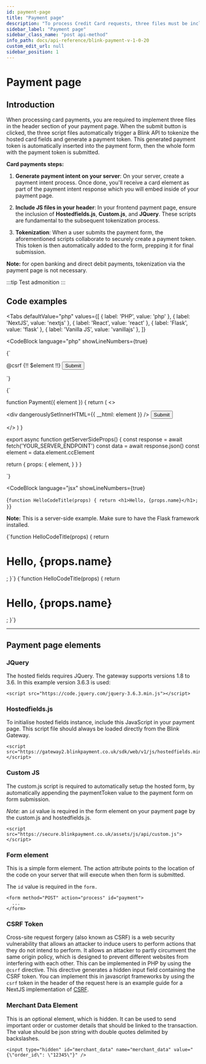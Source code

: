 ```yaml
---
id: payment-page
title: "Payment page"
description: "To process Credit Card requests, three files must be included in the header section of your payment page. When the submit button is clicked, the three script files automatically trigger a Blink API  to tokenize the hosted card fields and generate a payment token. This generated payment token is automatically inserted into the payment form, then the whole form with the payment token is submitted."
sidebar_label: "Payment page"
sidebar_class_name: "post api-method"
info_path: docs/api-reference/blink-payment-v-1-0-20
custom_edit_url: null
sidebar_position: 1
---
```




# Payment page

## Introduction

When processing card payments, you are required to implement three files in the header section of your payment page. When the submit button is clicked, the three script files automatically trigger a Blink API to tokenize the hosted card fields and generate a payment token. This generated payment token is automatically inserted into the payment form, then the whole form with the payment token is submitted.

**Card payments steps:**

1. **Generate payment intent on your server**: On your server, create a payment intent process. Once done, you'll receive a card element as part of the payment intent response which you will embed inside of your payment page.
   
2. **Include JS files in your header**: In your frontend payment page, ensure the inclusion of **Hostedfields.js**, **Custom.js**, and **JQuery**. These scripts are fundamental to the subsequent tokenization process.

3. **Tokenization**: When a user submits the payment form, the aforementioned scripts collaborate to securely create a payment token. This token is then automatically added to the form, prepping it for final submission.


<Highlight>
<b>Note:</b> for open banking and direct debit payments, tokenization via the payment page is not necessary.
</Highlight>

:::tip
Test admonition
:::


## Code examples 

<Tabs
  defaultValue="php"
  values={[
    { label: 'PHP', value: 'php' },
    { label: 'NextJS', value: 'nextjs' },
    { label: 'React', value: 'react' },
    { label: 'Flask', value: 'flask' },
    { label: 'Vanilla JS', value: 'vanillajs' },
  ]}
>
<TabItem value="php">

<CodeBlock
  language="php"
  showLineNumbers={true}
  
>
{`<head>
  <script src="https://code.jquery.com/jquery-3.6.3.min.js"></script>
  <script src="https://gateway2.blinkpayment.co.uk/sdk/web/v1/js/hostedfields.min.js"></script>
  <script src="https://secure.blinkpayment.co.uk/assets/js/api/custom.js"></script>
</head>

<body>
    <form method="POST" action="process" id="payment">
        <!-- @csrf is used in PHP to prevent cross-site forgery attacks -->
        @csrf
        {!! $element !!}
        <input type="hidden" id="merchant_data" name="merchant_data" value="{\"order_id\": \"12345\"}" />
        <button type="submit">Submit</button>
    </form>
</body>
`}
</CodeBlock>
</TabItem>
<TabItem value="nextjs">

<CodeBlock
  language="jsx"
  title="/path/to/your/component.js"
  showLineNumbers>
  {`

function Payment({ element }) {
  return (
    <>
      <Head>
        <script src="https://code.jquery.com/jquery-3.6.3.min.js"></script>
        <script src="https://gateway2.blinkpayment.co.uk/sdk/web/v1/js/hostedfields.min.js"></script>
        <script src="https://secure.blinkpayment.co.uk/assets/js/api/custom.js"></script>
      </Head>
      <form method="POST" action="/api/process" id="payment">
        <div dangerouslySetInnerHTML={{ __html: element }} />
        <button type="submit">Submit</button>
      </form>
    </>
  )
}

export async function getServerSideProps() {
  const response = await fetch('YOUR_SERVER_ENDPOINT')
  const data = await response.json()
  const element = data.element.ccElement

  return {
    props: {
      element,
    }
  }
}

  `}
</CodeBlock>



</TabItem>
<TabItem value="react">

<CodeBlock
  language="jsx"
  showLineNumbers={true}
  >
  {`function HelloCodeTitle(props) {
  return <h1>Hello, {props.name}</h1>;
}`}
</CodeBlock>
</TabItem>
<TabItem value="flask">

<Highlight><b>Note:</b> This is a server-side example. Make sure to have the Flask framework installed.</Highlight>

<CodeBlock language="python" showLineNumbers={true}>
{`function HelloCodeTitle(props) {
  return <h1>Hello, {props.name}</h1>;
}`}
</CodeBlock>
</TabItem>
  <TabItem value="vanillajs">
<Codeblock
  language="html"
  showLineNumbers={true}
>
{`function HelloCodeTitle(props) {
  return <h1>Hello, {props.name}</h1>;
}`}
  </Codeblock>
  </TabItem>
</Tabs>

<br />

---

## Payment page elements

### JQuery
The hosted fields requires JQuery. The gateway supports versions 1.8 to 3.6. In this example version 3.6.3 is used:
```
<script src="https://code.jquery.com/jquery-3.6.3.min.js"></script>
```


### Hostedfields.js
To initialise hosted fields instance, include this JavaScript in your payment page. This script file should always be loaded directly from the Blink Gateway. 
```
<script src="https://gateway2.blinkpayment.co.uk/sdk/web/v1/js/hostedfields.min.js"></script>
```


### Custom JS
The custom.js script is required to automatically setup the hosted form, by automatically appending the paymentToken value to the payment form on form submission.

*Note:* an ```id``` value is required in the form element on your payment page by the custom.js and hostedfields.js.
```
<script src="https://secure.blinkpayment.co.uk/assets/js/api/custom.js"></script>
```


### Form element
This is a simple form element. The action attribute points to the location of the code on your server that will execute when then form is submitted.

The ```id``` value is required in the ```form.```

```
<form method="POST" action="process" id="payment">
  ...
</form>
```


### CSRF Token
Cross-site request forgery (also known as CSRF) is a web security vulnerability that allows an attacker to induce users to perform actions that they do not intend to perform. It allows an attacker to partly circumvent the same origin policy, which is designed to prevent different websites from interfering with each other.
This can be implemented in PHP by using the ```@csrf``` directive. This directive generates a hidden input field containing the CSRF token. You can implement this in javascript frameworks by using the ```csrf``` token in the header of the request here is an example guide for a NextJS implementation of [CSRF](https://blog.logrocket.com/protecting-next-js-apps-csrf-attacks/).

### Merchant Data Element
This is an optional element, which is hidden. It can be used to send important order or customer details that should be linked to the transaction. The value should be json string with double quotes delimited by backslashes.

```
<input type="hidden" id="merchant_data" name="merchant_data" value="{\"order_id\": \"12345\"}" />
```